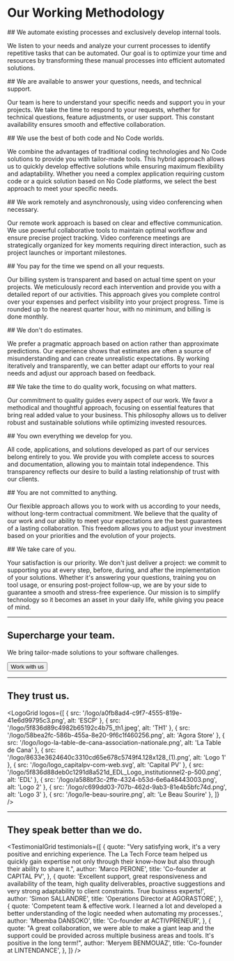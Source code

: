
# Our Working Methodology

<MethodologyBlock emoji="⚙️">
  ## We automate existing processes and exclusively develop internal tools.

We listen to your needs and analyze your current processes to identify repetitive tasks that can be automated. Our goal is to optimize your time and resources by transforming these manual processes into efficient automated solutions.

</MethodologyBlock>

<MethodologyBlock emoji="💬">
  ## We are available to answer your questions, needs, and technical support.

Our team is here to understand your specific needs and support you in your projects. We take the time to respond to your requests, whether for technical questions, feature adjustments, or user support. This constant availability ensures smooth and effective collaboration.

</MethodologyBlock>

<MethodologyBlock emoji="🥇">
  ## We use the best of both code and No Code worlds.

We combine the advantages of traditional coding technologies and No Code solutions to provide you with tailor-made tools. This hybrid approach allows us to quickly develop effective solutions while ensuring maximum flexibility and adaptability. Whether you need a complex application requiring custom code or a quick solution based on No Code platforms, we select the best approach to meet your specific needs.

</MethodologyBlock>

<MethodologyBlock emoji="💻">
  ## We work remotely and asynchronously, using video conferencing when necessary.

Our remote work approach is based on clear and effective communication. We use powerful collaborative tools to maintain optimal workflow and ensure precise project tracking. Video conference meetings are strategically organized for key moments requiring direct interaction, such as project launches or important milestones.

</MethodologyBlock>

<MethodologyBlock emoji="⏱️">
  ## You pay for the time we spend on all your requests.

Our billing system is transparent and based on actual time spent on your projects. We meticulously record each intervention and provide you with a detailed report of our activities. This approach gives you complete control over your expenses and perfect visibility into your project progress. Time is rounded up to the nearest quarter hour, with no minimum, and billing is done monthly.

</MethodologyBlock>

<MethodologyBlock emoji="❌">
  ## We don't do estimates.

We prefer a pragmatic approach based on action rather than approximate predictions. Our experience shows that estimates are often a source of misunderstanding and can create unrealistic expectations. By working iteratively and transparently, we can better adapt our efforts to your real needs and adjust our approach based on feedback.

</MethodologyBlock>

<MethodologyBlock emoji="💎">
  ## We take the time to do quality work, focusing on what matters.

Our commitment to quality guides every aspect of our work. We favor a methodical and thoughtful approach, focusing on essential features that bring real added value to your business. This philosophy allows us to deliver robust and sustainable solutions while optimizing invested resources.

</MethodologyBlock>

<MethodologyBlock emoji="🏡">
  ## You own everything we develop for you.

All code, applications, and solutions developed as part of our services belong entirely to you. We provide you with complete access to sources and documentation, allowing you to maintain total independence. This transparency reflects our desire to build a lasting relationship of trust with our clients.

</MethodologyBlock>

<MethodologyBlock emoji="🕊️">
  ## You are not committed to anything.

Our flexible approach allows you to work with us according to your needs, without long-term contractual commitment. We believe that the quality of our work and our ability to meet your expectations are the best guarantees of a lasting collaboration. This freedom allows you to adjust your investment based on your priorities and the evolution of your projects.

</MethodologyBlock>

<MethodologyBlock emoji="❤️">
  ## We take care of you.

Your satisfaction is our priority. We don't just deliver a project: we commit to supporting you at every step, before, during, and after the implementation of your solutions. Whether it's answering your questions, training you on tool usage, or ensuring post-project follow-up, we are by your side to guarantee a smooth and stress-free experience. Our mission is to simplify technology so it becomes an asset in your daily life, while giving you peace of mind.

</MethodologyBlock>

---

## Supercharge your team.

We bring tailor-made solutions to your software challenges.

<div style={{ marginBottom: '36px', display: 'flex', gap: '16px' }}>
  <Link to="/experts/work-with-us">
    <button className="button button--primary button--lg">Work with us</button>
  </Link>
</div>

---

## They trust us.

<LogoGrid
  logos={[
    { src: '/logo/a0fb8ad4-c9f7-4555-819e-41e6d99795c3.png', alt: 'ESCP' },
    { src: '/logo/5f836d89c4982b65192c4b75_th1.jpeg', alt: 'TH1' },
    { src: '/logo/58bea2fc-586b-455a-8e20-9f6c1f460256.png', alt: 'Agora Store' },
    { src: '/logo/logo-la-table-de-cana-association-nationale.png', alt: 'La Table de Cana' },
    { src: '/logo/8633e3624640c3310cd65e678c5749f4.128x128_(1).png', alt: 'Logo 1' },
    { src: '/logo/logo_capitalpv-com-web.svg', alt: 'Capital PV' },
    { src: '/logo/5f836d88deb0c1291d8a521d_EDL_Logo_institutionnel2-p-500.png', alt: 'EDL' },
    { src: '/logo/a588bf3c-2ffe-4324-b53d-6e6a48443003.png', alt: 'Logo 2' },
    { src: '/logo/c699dd03-707b-462d-9ab3-81e4b5bfc74d.png', alt: 'Logo 3' },
    { src: '/logo/le-beau-sourire.png', alt: 'Le Beau Sourire' },
  ]}
/>

---

## They speak better than we do.

<TestimonialGrid
  testimonials={[
    {
      quote:
        "Very satisfying work, it's a very positive and enriching experience. The La Tech Force team helped us quickly gain expertise not only through their know-how but also through their ability to share it.",
      author: 'Marco PERONE',
      title: 'Co-founder at CAPITAL PV',
    },
    {
      quote:
        'Excellent support, great responsiveness and availability of the team, high quality deliverables, proactive suggestions and very strong adaptability to client constraints. True business experts!',
      author: 'Simon SALLANDRE',
      title: 'Operations Director at AGORASTORE',
    },
    {
      quote:
        'Competent team & effective work. I learned a lot and developed a better understanding of the logic needed when automating my processes.',
      author: 'Mbemba DANSOKO',
      title: 'Co-founder at ACTIVPRENEUR',
    },
    {
      quote:
        "A great collaboration, we were able to make a giant leap and the support could be provided across multiple business areas and tools. It's positive in the long term!",
      author: 'Meryem BENMOUAZ',
      title: 'Co-founder at LINTENDANCE',
    },
  ]}
/>
